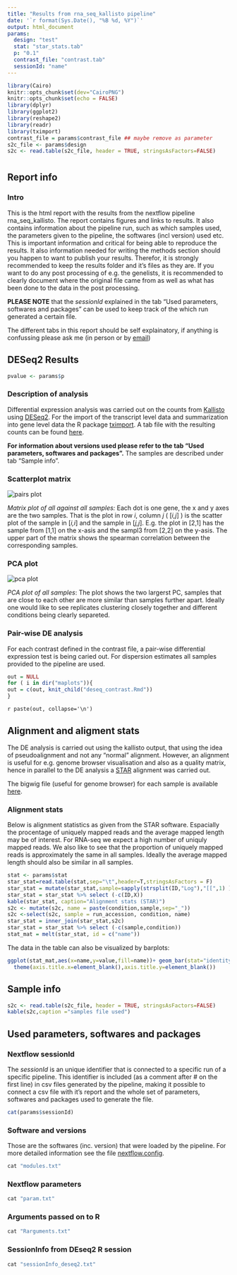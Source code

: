 ```yaml
---
title: "Results from rna_seq_kallisto pipeline"
date: '`r format(Sys.Date(), "%B %d, %Y")`'
output: html_document
params:
  design: "test"
  stat: "star_stats.tab"
  p: "0.1"
  contrast_file: "contrast.tab"
  sessionId: "name"
---
```


```r
library(Cairo)
knitr::opts_chunk$set(dev="CairoPNG")
knitr::opts_chunk$set(echo = FALSE)
library(dplyr)
library(ggplot2)
library(reshape2)
library(readr)
library(tximport)
contrast_file = params$contrast_file ## maybe remove as parameter
s2c_file <- params$design
s2c <- read.table(s2c_file, header = TRUE, stringsAsFactors=FALSE)
```

# {.tabset}

## Report info

### Intro

This is the html report with the results from the nextflow pipeline rna_seq_kallisto. The report contains figures and links to results. It also contains information about the pipeline run, such as which samples used, the parameters given to the pipeline, the softwares (incl version) used etc. This is important information and critical for being able to reproduce the results. It also information needed for writing the methods section should you happen to want to publish your results. Therefor, it is strongly recommended to keep the results folder and it's files as they are. If you want to do any post processing of e.g. the genelists, it is recommended to clearly document where the original file came from as well as what has been done to the data in the post processing.    

**PLEASE NOTE** that the *sessionId* explained in the tab "Used parameters, softwares and packages" can be used to keep track of the which run generated a certain file.

The different tabs in this report should be self explainatory, if anything is confussing please ask me (in person or by [email](mailto:elin.axelsson@gmi.oeaw.ac.at))
 

## DESeq2 Results

```r
pvalue <- params$p
```


### Description of analysis
Differential expression analysis was carried out on the counts from [Kallisto](https://pachterlab.github.io/kallisto/about) using [DESeq2](https://bioconductor.org/packages/release/bioc/vignettes/DESeq2/inst/doc/DESeq2.html). For the import of the transcript level data and summarization into gene level data the R package [tximport](https://bioconductor.org/packages/release/bioc/vignettes/tximport/inst/doc/tximport.html). A tab file with the resulting counts can be found [here](../kallisto_data/kallisto_counts.tab).

**For information about versions used please refer to the tab "Used parameters, softwares and packages".**  The samples are described under tab "Sample info".

### Scatterplot matrix
<img src="pairs.png" alt="pairs plot">

*Matrix plot of all against all samples:* Each dot is one gene, the x and y axes are the two samples. That is the plot in row *i*, column *j* ( [*i,j*] ) is the scatter plot of the sample in [*i,i*] and the sample in [*j,j*].  E.g. the plot in [2,1] has the sample from [1,1] on the x-asis and the sampl3 from [2,2] on the y-asis. The upper part of the matrix shows the spearman correlation between the corresponding samples.



### PCA plot
<img src="pca.png" alt="pca plot">

*PCA plot of all samples*: The plot shows the two largerst PC, samples that are close to each other are more similar than samples further apart. Ideally one would like to see replicates clustering closely together and different conditions being clearly separeted.


### Pair-wise DE analysis

For each contrast defined in the contrast file, a pair-wise differential expression test is being caried out. For dispersion estimates all samples provided to the pipeline are used.

```r
out = NULL
for ( i in dir("maplots")){
out = c(out, knit_child("deseq_contrast.Rmd"))
}
```

`r paste(out, collapse='\n')`


## Alignment and aligment stats


The DE analysis is carried out using the kallisto output, that using the idea of pseudoalignment and not any "normal" alignment. However, an alignment is useful for e.g. genome browser visualisation and also as a quality matrix, hence in parallel to the DE analysis a [STAR](https://academic.oup.com/bioinformatics/article/29/1/15/272537) alignment was carried out.

The bigwig file (useful for genome browser) for each sample is available [here](../bam_bw/).

### Alignment stats

Below is alignment statistics as given from the STAR software. Espacially the procentage of uniquely mapped reads and the average mapped length may be of interest. For RNA-seq we expect a high number of uniquly mapped reads. We also like to see that the proportion of uniquely mapped reads is approximately the same in all samples. Ideally the average mapped length should also be similar in all samples.

```r
stat <- params$stat
star_stat=read.table(stat,sep="\t",header=T,stringsAsFactors = F)
star_stat = mutate(star_stat,sample=sapply(strsplit(ID,"Log"),"[[",1) )
star_stat = star_stat %>% select (-c(ID,X))
kable(star_stat, caption="Alignment stats (STAR)")
s2c <- mutate(s2c, name = paste(condition,sample,sep="_"))
s2c <-select(s2c, sample = run_accession, condition, name)
star_stat = inner_join(star_stat,s2c)
star_stat = star_stat %>% select (-c(sample,condition))
stat_mat = melt(star_stat, id = c("name"))
```

The data in the table can also be visualized by barplots:

```r
ggplot(stat_mat,aes(x=name,y=value,fill=name))+ geom_bar(stat="identity")+facet_wrap(~variable,scales = "free")+ guides(fill=FALSE)+
  theme(axis.title.x=element_blank(),axis.title.y=element_blank())

```



## Sample info {#s_info}

```r
s2c <- read.table(s2c_file, header = TRUE, stringsAsFactors=FALSE)
kable(s2c,caption ="samples file used")
```



## Used parameters, softwares and packages

### Nextflow sessionId
The *sessionId* is an unique identifier that is connected to a specific run of a specific pipeline. This identifier is included (as a comment after # on the first line) in csv files generated by the pipeline,  making it possible to connect a csv file with it's report and the whole set of parameters, softwares and packages used to generate the file.

```r
cat(params$sessionId)
```


### Software and versions
Those are the softwares (inc. version) that were loaded by the pipeline. For more detailed information see the file [nextflow.config](../nextflow/nextflow.config). 

```r
cat "modules.txt"
```


### Nextflow parameters
```r
cat "param.txt"
```

### Arguments passed on to R
```r
cat "Rarguments.txt"
```

### SessionInfo from DEseq2 R session
```r
cat "sessionInfo_deseq2.txt"
```





